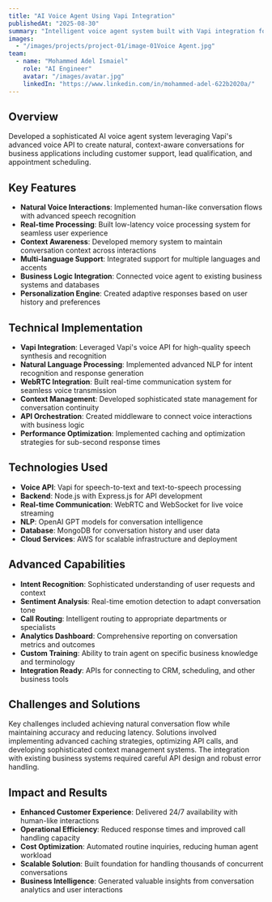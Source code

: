 ```yaml
---
title: "AI Voice Agent Using Vapi Integration"
publishedAt: "2025-08-30"
summary: "Intelligent voice agent system built with Vapi integration for natural conversation handling, featuring advanced speech recognition, real-time processing, and personalized customer interactions."
images:
  - "/images/projects/project-01/image-01Voice Agent.jpg"
team:
  - name: "Mohammed Adel Ismaiel"
    role: "AI Engineer"
    avatar: "/images/avatar.jpg"
    linkedIn: "https://www.linkedin.com/in/mohammed-adel-622b2020a/"
---
```


## Overview

Developed a sophisticated AI voice agent system leveraging Vapi's advanced voice API to create natural, context-aware conversations for business applications including customer support, lead qualification, and appointment scheduling.

## Key Features

- **Natural Voice Interactions**: Implemented human-like conversation flows with advanced speech recognition
- **Real-time Processing**: Built low-latency voice processing system for seamless user experience
- **Context Awareness**: Developed memory system to maintain conversation context across interactions
- **Multi-language Support**: Integrated support for multiple languages and accents
- **Business Logic Integration**: Connected voice agent to existing business systems and databases
- **Personalization Engine**: Created adaptive responses based on user history and preferences

## Technical Implementation

- **Vapi Integration**: Leveraged Vapi's voice API for high-quality speech synthesis and recognition
- **Natural Language Processing**: Implemented advanced NLP for intent recognition and response generation
- **WebRTC Integration**: Built real-time communication system for seamless voice transmission
- **Context Management**: Developed sophisticated state management for conversation continuity
- **API Orchestration**: Created middleware to connect voice interactions with business logic
- **Performance Optimization**: Implemented caching and optimization strategies for sub-second response times

## Technologies Used

- **Voice API**: Vapi for speech-to-text and text-to-speech processing
- **Backend**: Node.js with Express.js for API development
- **Real-time Communication**: WebRTC and WebSocket for live voice streaming
- **NLP**: OpenAI GPT models for conversation intelligence
- **Database**: MongoDB for conversation history and user data
- **Cloud Services**: AWS for scalable infrastructure and deployment

## Advanced Capabilities

- **Intent Recognition**: Sophisticated understanding of user requests and context
- **Sentiment Analysis**: Real-time emotion detection to adapt conversation tone
- **Call Routing**: Intelligent routing to appropriate departments or specialists
- **Analytics Dashboard**: Comprehensive reporting on conversation metrics and outcomes
- **Custom Training**: Ability to train agent on specific business knowledge and terminology
- **Integration Ready**: APIs for connecting to CRM, scheduling, and other business tools

## Challenges and Solutions

Key challenges included achieving natural conversation flow while maintaining accuracy and reducing latency. Solutions involved implementing advanced caching strategies, optimizing API calls, and developing sophisticated context management systems. The integration with existing business systems required careful API design and robust error handling.

## Impact and Results

- **Enhanced Customer Experience**: Delivered 24/7 availability with human-like interactions
- **Operational Efficiency**: Reduced response times and improved call handling capacity
- **Cost Optimization**: Automated routine inquiries, reducing human agent workload
- **Scalable Solution**: Built foundation for handling thousands of concurrent conversations
- **Business Intelligence**: Generated valuable insights from conversation analytics and user interactions
